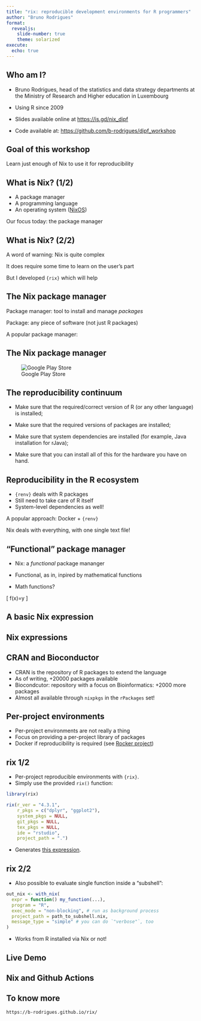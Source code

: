 ```yaml
---
title: "rix: reproducible development environments for R programmers"
author: "Bruno Rodrigues"
format:
  revealjs:
    slide-number: true
    theme: solarized
execute:
  echo: true
---
```


## Who am I?

- Bruno Rodrigues, head of the statistics and data strategy departments at the
 Ministry of Research and Higher education in Luxembourg

- Using R since 2009

- Slides available online at [https://is.gd/nix_dipf](https://is.gd/nix_dipf)

- Code available at: [https://github.com/b-rodrigues/dipf_workshop](https://github.com/b-rodrigues/dipf_workshop) 

## Goal of this workshop

Learn just enough of Nix to use it for reproducibility

## What is Nix? (1/2)

- A package manager
- A programming language
- An operating system ([NixOS](https://nixos.org/))

Our focus today: the package manager

## What is Nix? (2/2)

A word of warning: Nix is quite complex

It does require some time to learn on the user's part

But I developed `{rix}` which will help

## The Nix package manager

Package manager: tool to install and manage *packages*

Package: any piece of software (not just R packages)

A popular package manager:

## The Nix package manager

![Google Play Store](img/play_store.png)

## The reproducibility continuum

- Make sure that the required/correct version of R (or any other language) is
  installed;

- Make sure that the required versions of packages are installed;

- Make sure that system dependencies are installed (for example, 
  Java installation for rJava);

- Make sure that you can install all of this for the hardware you have on hand.

## Reproducibility in the R ecosystem

- `{renv}` deals with R packages
- Still need to take care of R itself
- System-level dependencies as well!

A popular approach: Docker + `{renv}`

Nix deals with everything, with one single text file!

## "Functional" package manager

- Nix: a *functional* package mananger

- Functional, as in, inpired by mathematical functions

- Math functions?

\[
f(x)=y
\]

## A basic Nix expression 

## Nix expressions

## CRAN and Bioconductor

- CRAN is the repository of R packages to extend the language
- As of writing, +20000 packages available
- Biocondcutor: repository with a focus on Bioinformatics: +2000 more packages
- Almost all available through `nixpkgs` in the `rPackages` set!

## Per-project environments

- Per-project environments are not really a thing
- Focus on providing a per-project library of packages
- Docker if reproducibility is required (see [Rocker project](https://rocker-project.org/))

## rix 1/2

- Per-project reproducible environments with `{rix}`.
- Simply use the provided `rix()` function:

```r
library(rix)

rix(r_ver = "4.3.1",
    r_pkgs = c("dplyr", "ggplot2"),
    system_pkgs = NULL,
    git_pkgs = NULL,
    tex_pkgs = NULL,
    ide = "rstudio",
    project_path = ".")
```

- Generates [this expression](https://raw.githubusercontent.com/b-rodrigues/fosdem2024_pres/master/shell.nix).


## rix 2/2

- Also possible to evaluate single function inside a "subshell":

```r
out_nix <- with_nix(
  expr = function() my_function(...),
  program = "R",
  exec_mode = "non-blocking", # run as background process
  project_path = path_to_subshell.nix,
  message_type = "simple" # you can do `"verbose"`, too
)
```

- Works from R installed via Nix or not!

## Live Demo

## Nix and Github Actions

## To know more

```
https://b-rodrigues.github.io/rix/
```
